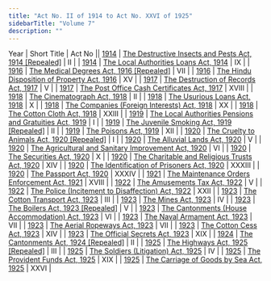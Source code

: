```yaml
---
title: "Act No. II of 1914 to Act No. XXVI of 1925"
sidebarTitle: "Volume 7"
description: ""
---
```


Year | Short Title | Act No || [1914](/act-102.html) | [The Destructive Insects and Pests Act, 1914 [Repealed]](/act-102.html) | II |
| [1914](/act-103.html) | [The Local Authorities Loans Act, 1914](/act-103.html) | IX |
| [1916](/act-104.html) | [The Medical Degrees Act, 1916 [Repealed]](/act-104.html) | VII |
| [1916](/act-105.html) | [The Hindu Disposition of Property Act, 1916](/act-105.html) | XV |
| [1917](/act-106.html) | [The Destruction of Records Act, 1917](/act-106.html) | V |
| [1917](/act-107.html) | [The Post Office Cash Certificates Act, 1917](/act-107.html) | XVIII |
| [1918](/act-108.html) | [The Cinematograph Act, 1918](/act-108.html) | II |
| [1918](/act-109.html) | [The Usurious Loans Act, 1918](/act-109.html) | X |
| [1918](/act-110.html) | [The Companies (Foreign Interests) Act, 1918](/act-110.html) | XX |
| [1918](/act-111.html) | [The Cotton Cloth Act, 1918](/act-111.html) | XXIII |
| [1919](/act-112.html) | [The Local Authorities Pensions and Gratuities Act, 1919](/act-112.html) | I |
| [1919](/act-113.html) | [The Juvenile Smoking Act, 1919 [Repealed]](/act-113.html) | II |
| [1919](/act-114.html) | [The Poisons Act, 1919](/act-114.html) | XII |
| [1920](/act-115.html) | [The Cruelty to Animals Act, 1920 [Repealed]](/act-115.html) | I |
| [1920](/act-116.html) | [The Alluvial Lands Act, 1920](/act-116.html) | V |
| [1920](/act-117.html) | [The Agricultural and Sanitary Improvement Act, 1920](/act-117.html) | VI |
| [1920](/act-118.html) | [The Securities Act, 1920](/act-118.html) | X |
| [1920](/act-119.html) | [The Charitable and Religious Trusts Act, 1920](/act-119.html) | XIV |
| [1920](/act-120.html) | [The Identification of Prisoners Act, 1920](/act-120.html) | XXXIII |
| [1920](/act-121.html) | [The Passport Act, 1920](/act-121.html) | XXXIV |
| [1921](/act-122.html) | [The Maintenance Orders Enforcement Act, 1921](/act-122.html) | XVIII |
| [1922](/act-123.html) | [The Amusements Tax Act, 1922](/act-123.html) | V |
| [1922](/act-124.html) | [The Police (Incitement to Disaffection) Act, 1922](/act-124.html) | XXII |
| [1923](/act-125.html) | [The Cotton Transport Act, 1923](/act-125.html) | III |
| [1923](/act-126.html) | [The Mines Act, 1923](/act-126.html) | IV |
| [1923](/act-127.html) | [The Boilers Act, 1923 [Repealed]](/act-127.html) | V |
| [1923](/act-128.html) | [The Cantonments (House Accommodation) Act, 1923](/act-128.html) | VI |
| [1923](/act-129.html) | [The Naval Armament Act, 1923](/act-129.html) | VII |
| [1923](/act-130.html) | [The Aerial Ropeways Act, 1923](/act-130.html) | VII |
| [1923](/act-131.html) | [The Cotton Cess Act, 1923](/act-131.html) | XIV |
| [1923](/act-132.html) | [The Official Secrets Act, 1923](/act-132.html) | XIX |
| [1924](/act-133.html) | [The Cantonments Act, 1924 [Repealed]](/act-133.html) | II |
| [1925](/act-134.html) | [The Highways Act, 1925 [Repealed]](/act-134.html) | III |
| [1925](/act-135.html) | [The Soldiers (Litigation) Act, 1925](/act-135.html) | IV |
| [1925](/act-136.html) | [The Provident Funds Act, 1925](/act-136.html) | XIX |
| [1925](/act-137.html) | [The Carriage of Goods by Sea Act, 1925](/act-137.html) | XXVI |
